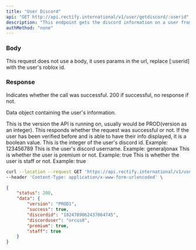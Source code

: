 ```yaml
---
title: "User Discord"
api: "GET http://api.rectify.international/v1/user/getdiscord/:userid"
description: "This endpoint gets the discord information on a user from their roblox id."
authMethod: "none"
---
```


### Body

This request does not use a body, it uses params in the url, replace [:userid] with the user's roblox id.

### Response

<ResponseField name="status" type="number">
  Indicates whether the call was successful. 200 if successful, no response if not.
</ResponseField>

<ResponseField name="data" type="object">

Data object containing the user's information.

<Expandable title="Response Info">

<ResponseField name="version" type="string">
  This is the version the API is running on, usually would be PROD(version as an integer).
</ResponseField>

<ResponseField name="success" type="boolean">
  This responds whether the request was successful or not. If the user has been verified before and is able to have their info displayed, it is a boolean value.
</ResponseField>

<ResponseField name="discordid" type="integer">
  This is the integer of the user's discord id. Example: 123456789
</ResponseField>

<ResponseField name="discorduser" type="string">
  This is the user's discord username. Example: generaljonax
</ResponseField>

<ResponseField name="premium" type="boolean">
  This is whether the user is premium or not. Example: true
</ResponseField>

<ResponseField name="staff" type="boolean">
  This is whether the user is staff or not. Example: true
</ResponseField>

</Expandable>

</ResponseField>

<RequestExample>

```bash Example Request
curl --location --request GET 'https://api.rectify.international/v1/user/getdiscord/20095979' \
--header 'Content-Type: application/x-www-form-urlencoded' \
```

</RequestExample>

<ResponseExample>

```json Response
{
    "status": 200,
    "data": {
        "version": "PROD1",
        "success": true,
        "discordid": "1024789062437064745",
        "discorduser": "orcus0",
        "premium": true,
        "staff": true
    }
}
```

</ResponseExample>
